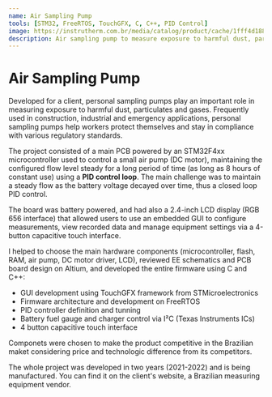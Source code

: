 ```yaml
---
name: Air Sampling Pump
tools: [STM32, FreeRTOS, TouchGFX, C, C++, PID Control]
image: https://instrutherm.com.br/media/catalog/product/cache/1fff4d188f64e200d7e2f24d317b822f/b/o/bomba-de-amostragrem_2_.jpg
description: Air sampling pump to measure exposure to harmful dust, particulates and gases used for work safety.
---
```


# Air Sampling Pump

Developed for a client, personal sampling pumps play an important role in measuring exposure to harmful dust, particulates and gases. Frequently used in construction, industrial and emergency applications, personal sampling pumps help workers protect themselves and stay in compliance with various regulatory standards.

The project consisted of a main PCB powered by an STM32F4xx microcontroller used to control a small air pump (DC motor), maintaining the configured flow level steady for a long period of time (as long as 8 hours of constant use) using a **PID control loop**. The main challenge was to maintain a steady flow as the battery voltage decayed over time, thus a closed loop PID control.

The board was battery powered, and had also a 2.4-inch LCD display (RGB 656 interface) that allowed users to use an embedded GUI to configure measurements, view recorded data and manage equipment settings via a 4-button capacitive touch interface.

I helped to choose the main hardware components (microcontroller, flash, RAM, air pump, DC motor driver, LCD), reviewed EE schematics and PCB board design on Altium, and developed the entire firmware using C and C++: 
* GUI development using TouchGFX framework from STMicroelectronics
* Firmware architecture and development on FreeRTOS
* PID controller definition and tunning 
* Battery fuel gauge and charger control via I²C (Texas Instruments ICs)
* 4 button capacitive touch interface

Componets were chosen to make the product competitive in the Brazilian maket considering price and technologic difference from its competitors.

The whole project was developed in two years (2021-2022) and is being manufactured. You can find it on the client's website, a Brazilian measuring equipment vendor.



